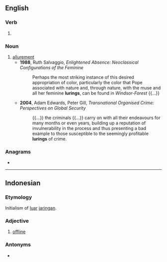 ==English==

===Verb===
{{head|en|verb form}}

# {{present participle of|en|lure|nocat=1}}

===Noun===
{{en-noun}}

# [[allurement]]
#* '''1988''', Ruth Salvaggio, ''Enlightened Absence: Neoclassical Configurations of the Feminine''
#*: Perhaps the most striking instance of this desired appropriation of color, particularly the color that Pope associated with nature and, through nature, with the muse and all her feminine '''lurings''', can be found in ''Windsor-Forest'' {{...}}
#* '''2004''', Adam Edwards, Peter Gill, ''Transnational Organised Crime: Perspectives on Global Security''
#*: {{...}} the criminals {{...}} carry on with all their endeavours for many months or even years, building up a reputation of invulnerability in the process and thus presenting a bad example to those susceptible to the seemingly profitable '''lurings''' of crime.

===Anagrams===
* {{anagrams|en|a=gilnru|Ulring|ruling}}

----

==Indonesian==

===Etymology===
Initialism of [[luar]] [[jaringan]].

===Adjective===
{{id-adj}}

# {{lb|id|computing}} [[offline]]
===Antonyms===
* {{l|id|daring}}